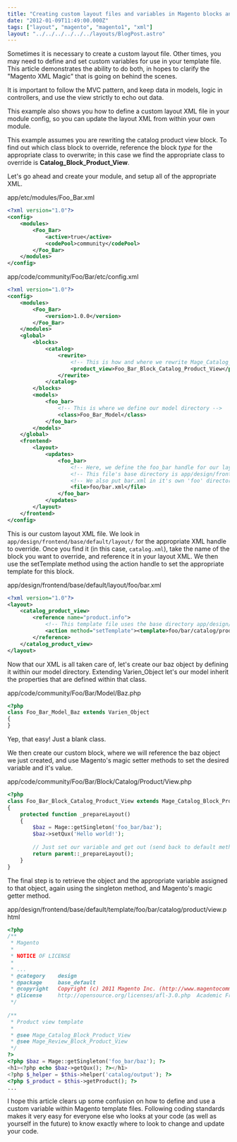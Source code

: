 ```yaml
---
title: "Creating custom layout files and variables in Magento blocks and templates"
date: "2012-01-09T11:49:00.000Z"
tags: ["layout", "magento", "magento1", "xml"]
layout: "../../../../../../layouts/BlogPost.astro"
---
```



Sometimes it is necessary to create a custom layout file. Other times, you may need to define and set custom variables for use in your template file. This article demonstrates the ability to do both, in hopes to clarify the "Magento XML Magic" that is going on behind the scenes.

It is important to follow the MVC pattern, and keep data in models, logic in controllers, and use the view strictly to echo out data.

This example also shows you how to define a custom layout XML file in your module config, so you can update the layout XML from within your own module.

This example assumes you are rewriting the catalog product view block. To find out which class block to override, reference the block *type* for the appropriate class to overwrite; in this case we find the appropriate class to override is **Catalog\_Block\_Product\_View**.

Let's go ahead and create your module, and setup all of the appropriate XML.

<div class="gatsby-code-title">app/etc/modules/Foo_Bar.xml</div>

```xml
<?xml version="1.0"?>
<config>
    <modules>
        <Foo_Bar>
            <active>true</active>
            <codePool>community</codePool>
        </Foo_Bar>
    </modules>
</config>
```

<div class="gatsby-code-title">app/code/community/Foo/Bar/etc/config.xml</div>

```xml
<?xml version="1.0"?>
<config>
    <modules>
        <Foo_Bar>
            <version>1.0.0</version>
        </Foo_Bar>
    </modules>
    <global>
        <blocks>
            <catalog>
                <rewrite>
                    <!-- This is how and where we rewrite Mage_Catalog_Product_View -->
                    <product_view>Foo_Bar_Block_Catalog_Product_View</product_view>
                </rewrite>
            </catalog>
        </blocks>
        <models>
            <foo_bar>
                <!-- This is where we define our model directory -->
                <class>Foo_Bar_Model</class>
            </foo_bar>
        </models>
    </global>
    <frontend>
        <layout>
            <updates>
                <foo_bar>
                    <!-- Here, we define the foo_bar handle for our layout update XML -->
                    <!-- This file's base directory is app/design/frontend/base/default/layout -->
                    <!-- We also put bar.xml in it's own 'foo' directory to separate our code from core -->
                    <file>foo/bar.xml</file>
                </foo_bar>
            </updates>
        </layout>
    </frontend>
</config>
```

This is our custom layout XML file. We look in `app/design/frontend/base/default/layout/` for the appropriate XML handle to override. Once you find it (in this case, `catalog.xml`), take the name of the block you want to override, and reference it in your layout XML. We then use the setTemplate method using the action handle to set the appropriate template for this block.

<div class="gatsby-code-title">app/design/frontend/base/default/layout/foo/bar.xml</div>

```xml
<?xml version="1.0"?>
<layout>
    <catalog_product_view>
        <reference name="product.info">
            <!-- This template file uses the base directory app/design/frontend/base/default/template -->
            <action method="setTemplate"><template>foo/bar/catalog/product/view.phtml</template></action>
        </reference>
    </catalog_product_view>
</layout>
```

Now that our XML is all taken care of, let's create our baz object by defining it within our model directory. Extending Varien_Object let's our model inherit the properties that are defined within that class.

<div class="gatsby-code-title">app/code/community/Foo/Bar/Model/Baz.php</div>

```php
<?php
class Foo_Bar_Model_Baz extends Varien_Object
{
}
```

Yep, that easy! Just a blank class.

We then create our custom block, where we will reference the baz object we just created, and use Magento's magic setter methods to set the desired variable and it's value.

<div class="gatsby-code-title">app/code/community/Foo/Bar/Block/Catalog/Product/View.php</div>

```php
<?php
class Foo_Bar_Block_Catalog_Product_View extends Mage_Catalog_Block_Product_View
{
    protected function _prepareLayout()
    {
        $baz = Mage::getSingleton('foo_bar/baz');
        $baz->setQux('Hello world!');
         
        // Just set our variable and get out (send back to default method)
        return parent::_prepareLayout();
    }
}
```

The final step is to retrieve the object and the appropriate variable assigned to that object, again using the singleton method, and Magento's magic getter method.

<div class="gatsby-code-title">app/design/frontend/base/default/template/foo/bar/catalog/product/view.phtml</div>

```php
<?php
/**
 * Magento
 *
 * NOTICE OF LICENSE
 *
 * ...
 * @category    design
 * @package     base_default
 * @copyright   Copyright (c) 2011 Magento Inc. (http://www.magentocommerce.com)
 * @license     http://opensource.org/licenses/afl-3.0.php  Academic Free License (AFL 3.0)
 */
 
/**
 * Product view template
 *
 * @see Mage_Catalog_Block_Product_View
 * @see Mage_Review_Block_Product_View
 */
?>
<?php $baz = Mage::getSingleton('foo_bar/baz'); ?>
<h1><?php echo $baz->getQux(); ?></h1>
<?php $_helper = $this->helper('catalog/output'); ?>
<?php $_product = $this->getProduct(); ?>
...
```

I hope this article clears up some confusion on how to define and use a custom variable within Magento template files. Following coding standards makes it very easy for everyone else who looks at your code (as well as yourself in the future) to know exactly where to look to change and update your code.
